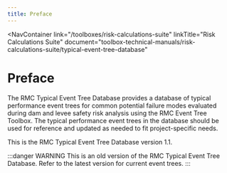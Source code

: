 ```yaml
---
title: Preface
---
```



<NavContainer
  link="/toolboxes/risk-calculations-suite"
  linkTitle="Risk Calculations Suite"
  document="toolbox-technical-manuals/risk-calculations-suite/typical-event-tree-database"
></NavContainer>

# Preface

The RMC Typical Event Tree Database provides a database of typical performance event trees for common potential failure modes evaluated during
dam and levee safety risk analysis using the RMC Event Tree Toolbox. The typical performance event trees in the database should be used for
reference and updated as needed to fit project-specific needs.

This is the RMC Typical Event Tree Database version 1.1.

:::danger WARNING
This is an old version of the RMC Typical Event Tree Database. Refer to the latest version for current event trees.
:::
